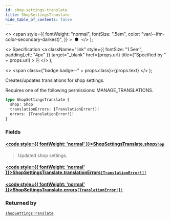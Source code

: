 ```yaml
---
id: shop-settings-translate
title: ShopSettingsTranslate
hide_table_of_contents: false
---
```


  <>
    <span
      style={{
        fontWeight: "normal",
        fontSize: ".5em",
        color: "var(--ifm-color-secondary-darkest)",
      }}
    >
      &nbsp;●&nbsp;
    </span>
  </>
);

  <>
    Specification
    <a
      className="link"
      style={{ fontSize: "1.5em", paddingLeft: "4px" }}
      target="\_blank"
      href={props.url}
      title={"Specified by " + props.url}
    >
      ⎘
    </a>
  </>
);

  <>
    <span class={"badge badge--" + props.class}>{props.text}</span>
  </>
);

Creates/updates translations for shop settings.

Requires one of the following permissions: MANAGE_TRANSLATIONS.

```graphql
type ShopSettingsTranslate {
  shop: Shop
  translationErrors: [TranslationError!]!
  errors: [TranslationError!]!
}
```

### Fields

#### [<code style={{ fontWeight: 'normal' }}>ShopSettingsTranslate.<b>shop</b></code>](#)<Bullet />[`Shop`](../../api-reference/objects/shop) <Badge class="secondary" text="object"/>

> Updated shop settings.

#### [<code style={{ fontWeight: 'normal' }}>ShopSettingsTranslate.<b>translationErrors</b></code>](#)<Bullet />[`[TranslationError!]!`](../../api-reference/objects/translation-error) <Badge class="secondary" text="non-null"/> <Badge class="secondary" text="object"/>

>

#### [<code style={{ fontWeight: 'normal' }}>ShopSettingsTranslate.<b>errors</b></code>](#)<Bullet />[`[TranslationError!]!`](../../api-reference/objects/translation-error) <Badge class="secondary" text="non-null"/> <Badge class="secondary" text="object"/>

>

### Returned by

[`shopSettingsTranslate`](../../api-reference/mutations/shop-settings-translate) <Badge class="secondary" text="mutation"/>
